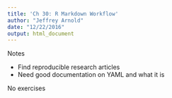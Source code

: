 ```yaml
---
title: 'Ch 30: R Markdown Workflow'
author: "Jeffrey Arnold"
date: "12/22/2016"
output: html_document
---
```


Notes

- Find reproducible research articles
- Need good documentation on YAML and what it is


No exercises
